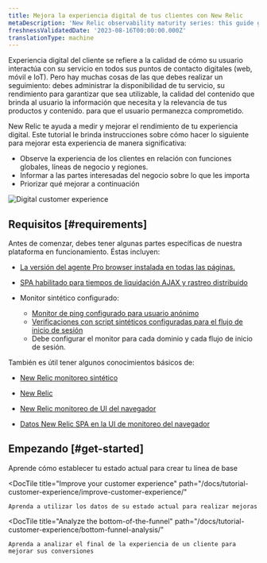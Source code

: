 ```yaml
---
title: Mejora la experiencia digital de tus clientes con New Relic
metaDescription: 'New Relic observability maturity series: this guide gives you a quality foundation for optimizing your web application''s performance to improve your customer experience.'
freshnessValidatedDate: '2023-08-16T00:00:00.000Z'
translationType: machine
---
```



Experiencia digital del cliente se refiere a la calidad de cómo su usuario interactúa con su servicio en todos sus puntos de contacto digitales (web, móvil e IoT). Pero hay muchas cosas de las que debes realizar un seguimiento: debes administrar la disponibilidad de tu servicio, su rendimiento para garantizar que sea utilizable, la calidad del contenido que brinda al usuario la información que necesita y la relevancia de tus productos y contenido. para que el usuario permanezca comprometido.

New Relic te ayuda a medir y mejorar el rendimiento de tu experiencia digital. Este tutorial le brinda instrucciones sobre cómo hacer lo siguiente para mejorar esta experiencia de manera significativa:

* Observe la experiencia de los clientes en relación con funciones globales, líneas de negocio y regiones.
* Informar a las partes interesadas del negocio sobre lo que les importa
* Priorizar qué mejorar a continuación

<img
  title="Digital Customer Experience (DCX): What you can measure with New Relic"
  alt="Digital customer experience"
  src={cxWhatYouCanMeasureNr}
/>

## Requisitos [#requirements]

Antes de comenzar, debes tener algunas partes específicas de nuestra plataforma en funcionamiento. Éstas incluyen:

* [La versión del agente Pro browser instalada en todas las páginas.](/docs/browser/browser-monitoring/installation)

* [SPA habilitado para tiempos de liquidación AJAX y rastreo distribuido](/docs/new-relic-solutions/best-practices-guides/full-stack-observability/browser-monitoring-best-practices-guide/#how-to-do-it)

* Monitor sintético configurado:

  * [Monitor de ping configurado para usuario anónimo](/docs/synthetics/synthetic-monitoring/using-monitors/add-edit-monitors)
  * [Verificaciones con script sintéticos configuradas para el flujo de inicio de sesión](/docs/synthetics/synthetic-monitoring/using-monitors/store-secure-credentials-scripted-browsers-api-tests)
  * Debe configurar el monitor para cada dominio y cada flujo de inicio de sesión.

También es útil tener algunos conocimientos básicos de:

* [New Relic monitoreo sintético](/docs/synthetics/synthetic-monitoring/getting-started/get-started-synthetic-monitoring/)

* [New Relic](/docs/browser/browser-monitoring/getting-started/)

  <InlinePopover type="browser">[](/docs/browser/browser-monitoring/getting-started/)</InlinePopover>

* [New Relic monitoreo de UI del navegador](/docs/browser/browser-monitoring/getting-started/introduction-browser-monitoring/)

* [Datos New Relic SPA en la UI de monitoreo del navegador](/docs/browser/single-page-app-monitoring/use-spa-data/view-spa-data-browser-ui/)

## Empezando [#get-started]

<DocTiles>
  <DocTile
    title="Establish your current state"
    path="/docs/tutorial-customer-experience/establish-current-state/"
  >
    Aprende cómo establecer tu estado actual para crear tu línea de base
  </DocTile>

  <DocTile
    title="Improve your customer experience"
    path="/docs/tutorial-customer-experience/improve-customer-experience/"
  >
    Aprenda a utilizar los datos de su estado actual para realizar mejoras
  </DocTile>

  <DocTile
    title="Analyze the bottom-of-the-funnel"
    path="/docs/tutorial-customer-experience/bottom-funnel-analysis/"
  >
    Aprenda a analizar el final de la experiencia de un cliente para mejorar sus conversiones
  </DocTile>
</DocTiles>